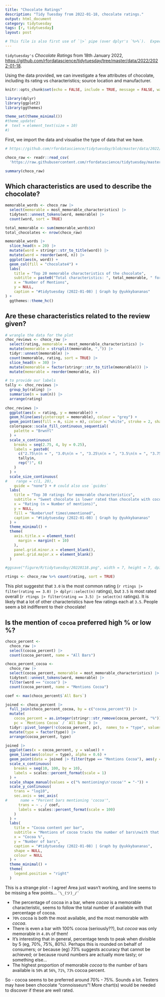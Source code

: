 ```yaml
---
title: "Chocolate Ratings"
description: "Tidy Tuesday from 2022-01-18, chocolate ratings."
output: html_document
category: tidytuesday
tags: [r, tidytuesday]
layout: post

# This file is also first use of `|>` pipe (over dplyr's `%>%`).  Expect mishaps.
---
```


`tidytuesday's` _Chocolate Ratings_ from 18th January 2022, <https://github.com/rfordatascience/tidytuesday/tree/master/data/2022/2022-01-18>.

Using the data provided, we can investigate a few attributes of chocolate, including its rating vs characteristics; source location and manufacturer.

```r
knitr::opts_chunk$set(echo = FALSE, include = TRUE, message = FALSE, warning = FALSE, cache = TRUE)
```

```r
library(dplyr)
library(ggplot2)
library(ggthemes)

theme_set(theme_minimal())
#theme_update(
#  text = element_text(size = 10)
#)
```

First, we import the data and visualise the type of data that we have.

```r
# https://github.com/rfordatascience/tidytuesday/blob/master/data/2022/2022-01-18/readme.md

choco_raw <- readr::read_csv(
  'https://raw.githubusercontent.com/rfordatascience/tidytuesday/master/data/2022/2022-01-18/chocolate.csv')

summary(choco_raw)
```

## Which characteristics are used to describe the chocolate?

```r
memorable_words <- choco_raw |>
  select(memorable = most_memorable_characteristics) |>
  tidytext::unnest_tokens(word, memorable) |>
  count(word, sort = TRUE)

total_memorable <- sum(memorable_words$n)
total_chocolates <- nrow(choco_raw)

memorable_words |>
  slice_head(n = 20) |>
  mutate(word = stringr::str_to_title(word)) |>
  mutate(word = reorder(word, n)) |>
  ggplot(aes(n, word)) +
  geom_col(fill = "chocolate4") +
  labs(
    title = "Top 20 memorable characteristics of the chocolate",
    subtitle = paste0("Total characteristics: ", total_memorable, " for ", total_chocolates, " chocolates"),
    x = "Number of Mentions", 
    y = NULL,
    caption = "#tidytuesday (2022-01-08) | Graph by @yukkybananas"
) +
  ggthemes::theme_hc()
```

## Are these characteristics related to the review given?

```r
# wrangle the data for the plot
choc_reviews <- choco_raw |> 
  select(rating, memorable = most_memorable_characteristics) |>
  mutate(memorable = strsplit(memorable, ",")) |>
  tidyr::unnest(memorable) |>
  count(memorable, rating, sort = TRUE) |>
  slice_head(n = 30) |>
  mutate(memorable = factor(stringr::str_to_title(memorable))) |>
  mutate(memorable = reorder(memorable, n))

# to provide our labels
tally <- choc_reviews |>
  group_by(rating) |>
  summarise(n = sum(n)) |>
  arrange(rating)
  
choc_reviews |>
  ggplot(aes(x = rating, y = memorable)) +
  geom_hline(aes(yintercept = memorable), colour = "grey") +
  geom_point(aes(fill = n, size = n), colour = "white", stroke = 2, shape = 21) +
  colorspace::scale_fill_continuous_sequential(
    palette = "BrwnYl"
  ) +
  scale_x_continuous(
    breaks = seq(2.75, 4, by = 0.25),
    labels = paste0(
      c("2.75\n(n = ", "3.0\n(n = ", "3.25\n(n = ", "3.5\n(n = ", "3.75\n(n = ", "4.0\n(n = "),
      tally$n,
      rep(")", 6)
    )
  ) +
  scale_size_continuous(
#    range = c(1, 20), 
    guide = "none") + # could also use `guides`
  labs(
    title = "Top 30 ratings for memorable characteristics",
    subtitle = "Sweet chocolate is lower rated than chocolate with cocoa",
    x = "Rating (n = Number of mentions)",
    y = NULL,
    fill = "Number\nof times\nmentioned",
    caption = "#tidytuesday (2022-01-08) | Graph by @yukkybananas"
  ) +
  theme_minimal() +
  theme(
    axis.title.x = element_text(
      margin = margin(t = 10)
    ),
    panel.grid.minor.x = element_blank(),
    panel.grid.major.x = element_blank()
  )

#ggsave("figure/R/tidytuesday/20220118.png", width = 7, height = 7, dpi = 320, bg = "white")

rtings <- choco_raw %>% count(rating, sort = TRUE)
```

This plot suggestst that `3.0` is the most common rating (`r rtings |> filter(rating == 3.0) |> dplyr::select(n)` ratings), but `3.5` is most rated overall (`r rtings |> filter(rating == 3.5) |> select(n)` ratings).  It is likely that a lot of other characteristics have few ratings each at `3.5`.  People seem a bit indifferent to their chocolate!

## Is the mention of `cocoa` preferred high % or low %?

```r
choco_percent <-
  choco_raw |>
  select(cocoa_percent) |>
  count(cocoa_percent, name = "All Bars")

choco_percent_cocoa <- 
  choco_raw |>
  select(cocoa_percent, memorable = most_memorable_characteristics) |>
  tidytext::unnest_tokens(word, memorable) |>
  filter(word == "cocoa") |>
  count(cocoa_percent, name = "Mentions Cocoa")

coef <- max(choco_percent$`All Bars`)

joined <- choco_percent |>
  full_join(choco_percent_cocoa, by = c("cocoa_percent")) |>
  mutate(
    cocoa_percent = as.integer(stringr::str_remove(cocoa_percent, "%")),
    pc = `Mentions Cocoa` / `All Bars`) |>
  tidyr::pivot_longer(!c(cocoa_percent, pc),  names_to = "type", values_to = "value") |>
  mutate(type = factor(type)) |>
  arrange(cocoa_percent, type)

joined |>
  ggplot(aes(x = cocoa_percent, y = value)) +
  geom_line(aes(colour = type), alpha = 0.6) +
  geom_point(data = joined |> filter(type == "Mentions Cocoa"), aes(y = pc * coef, shape = "% mentioning\n'cocoa'"), colour = "orange3", stroke = 3, shape = "-") +
  scale_x_continuous(
    breaks = seq(10, 100, by = 10),
    labels = scales::percent_format(scale = 1)
  ) +
  scale_shape_manual(values = c("% mentioning\n'cocoa'" = "-")) +
  scale_y_continuous(
    trans = "log10",
    sec.axis = sec_axis(
#      name = "Percent bars mentioning 'cocoa'",
      trans = ~ . / coef,
      labels = scales::percent_format(scale = 100)
    )
  ) +
  labs(
    title = "Cocoa content per bar",
    subtitle = "Mentions of cocoa tracks the number of bars\nwith that percentage of cocoa",
    x = "Cocoa %",
    y = "Number of bars",
    caption = "#tidytuesday (2022-01-08) | Graph by @yukkybananas",
    shape = NULL,
    colour = NULL
  ) +
  theme_minimal() +
  theme(
    legend.position = "right"
  )
```

This is a strange plot - I agree!  Area just wasn't working, and line seems to be missing a few points...  `¯\_(ツ)_/¯`

- The percentage of cocoa in a bar, where _cocoa_ is a memorable characteristic, seems to follow the total number of available with that percentage of cocoa.
- `70%` cocoa is both the most available, and the most memorable with _cocoa_.
- There is even a bar with 100% cocoa (seriously??), but _cocoa_ was only memorable in `4.8%` of them!
- It's interesting that in general, percentage tends to peak when divisible by 5 (eg, 70%, 75%, 80%).  Perhaps this is rounded on behalf of consumers; or because (eg) 73% suggests accuracy that cannot be achieved; or because round numbers are actually more tasty; or something else...
- The highest proportion of memorable _cocoa_ to the number of bars available is `50%` at `56%`, `71%`, `73%` cocoa percent.

So - cocoa seems to be preferred around 70% - 75%.  Sounds a lot.  Testers may have been chocolate "connoisseurs"!  More chart(s) would be needed to discover if these are well rated. 